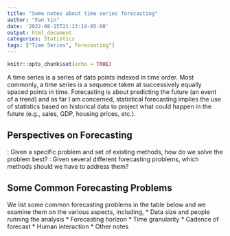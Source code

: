 ```yaml
---
title: "Some notes about time series forecasting"
author: "Fan Yin"
date: '2022-08-15T21:13:14-05:00'
output: html_document
categories: Statistics
tags: ["Time Series", Forecasting"]
---
```


```r
knitr::opts_chunk$set(echo = TRUE)
```
<script src="https://cdnjs.cloudflare.com/ajax/libs/mathjax/2.7.5/MathJax.js?config=TeX-AMS_CHTML.js"></script>

A time series is a series of data points indexed in time order. Most commonly, a time series is a sequence taken at successively equally spaced points in time. Forecasting is about predicting the future (an event of a trend) and as far I am concerned, statistical forecasting implies the use of statistics based on historical data to project what could happen in the future (e.g., sales, GDP, housing prices, etc.). 

## Perspectives on Forecasting
\textbf{Statistical perspective}: Given a specific problem and set of existing methods, how do we solve the problem best?
\textbf{Machine Learning perspective}: Given several different forecasting problems, which methods should we have to address them?

## Some Common Forecasting Problems
We list some common forecasting problems in the table below and we examine them on the various aspects, including, 
* Data size and people running the analysis
* Forecasting horizon
* Time granularity
* Cadence of forecast
* Human interaction
* Other notes